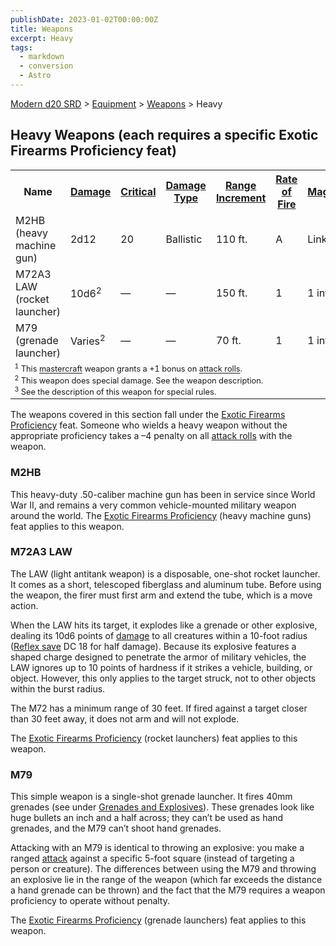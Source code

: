 ```yaml
---
publishDate: 2023-01-02T00:00:00Z
title: Weapons
excerpt: Heavy
tags:
  - markdown
  - conversion
  - Astro
---
```


[Modern d20 SRD](/#modernD20) > [Equipment](modern-d20-srd-equipment-index) > [Weapons](modern-d20-srd-equipment-equipment-weapons) > Heavy

## Heavy Weapons (each requires a specific Exotic Firearms Proficiency feat)


<table> <tr><th> Name</th><th> <a  href="modern-d20-srd-equipment-equipment-weapons">Damage</a></th> <th> <a  href="modern-d20-srd-equipment-equipment-weapons">Critical</a></th> <th> <a  href="modern-d20-srd-equipment-equipment-weapons">Damage Type</a></th> <th> <a  href="modern-d20-srd-equipment-equipment-weapons">Range Increment</a></th> <th> <a  href="modern-d20-srd-equipment-equipment-weapons">Rate of Fire</a></th> <th> <a  href="modern-d20-srd-equipment-equipment-weapons">Magazine</a></th> <th> <a  href="modern-d20-srd-equipment-equipment-weapons">Size</a></th> <th> <a  href="modern-d20-srd-equipment-equipment-weapons">Weight</a></th> <th> <a  href="modern-d20-srd-equipment-equipment-weapons">Purchase DC</a></th> <th> <a  href="modern-d20-srd-equipment-equipment-weapons">Restriction</a></th></tr> <tr><td> M2HB (heavy machine gun)</td><td> 2d12</td><td> 20</td><td> Ballistic</td><td> 110 ft.</td><td> A</td><td> Linked</td><td> Huge</td><td> 75 lb.</td><td> 22</td><td> Mil (+3) </td></tr> <tr><td> M72A3 LAW (rocket launcher)</td><td> 10d6<sup>2</sup></td><td> —</td><td> —</td><td> 150 ft.</td><td> 1</td><td> 1 int.</td><td> Large</td><td> 5 lb.</td><td> 15</td><td> Mil (+3) </td></tr> <tr><td> M79 (grenade launcher)</td><td> Varies<sup>2</sup></td><td> —</td><td> —</td><td> 70 ft.</td><td> 1</td><td> 1 int.</td><td> Large</td><td> 7 lb.</td><td> 14</td><td> Mil (+3) </td></tr> <tr><td colspan="11" style="text-align: left; font-size: .8em"> <sup>1</sup> This <a  href="modern-d20-srd-equipment-mastercraft-objects">mastercraft</a> weapon grants a +1 bonus on <a  href="modern-d20-srd-combat-attack-roll">attack rolls</a>.<br/> <sup>2</sup> This weapon does special damage. See the weapon description.<br/> <sup>3</sup> See the description of this weapon for special rules. </td></tr> </table>


The weapons covered in this section fall under the [Exotic Firearms Proficiency](modern-d20-srd-feats-exotic-firearms-proficiency) feat. Someone
who wields a heavy weapon without the appropriate proficiency takes a –4
penalty on all [attack rolls](modern-d20-srd-combat-attack-roll) with the
weapon.

### M2HB

This heavy-duty .50-caliber machine gun has been in service since World War
II, and remains a very common vehicle-mounted military weapon around the
world. The [Exotic Firearms Proficiency](modern-d20-srd-feats-exotic-firearms-proficiency) (heavy machine guns) feat applies to this weapon.

### M72A3 LAW

The LAW (light antitank weapon) is a disposable, one-shot rocket launcher. It
comes as a short, telescoped fiberglass and aluminum tube. Before using the
weapon, the firer must first arm and extend the tube, which is a move action.

When the LAW hits its target, it explodes like a grenade or other explosive,
dealing its 10d6 points of [damage](modern-d20-srd-combat-damage) to all
creatures within a 10-foot radius ([Reflex save](modern-d20-srd-basics-saving-throws) DC 18 for half damage). Because its explosive features a shaped charge
designed to penetrate the armor of military vehicles, the LAW ignores up to 10
points of hardness if it strikes a vehicle, building, or object. However, this
only applies to the target struck, not to other objects within the burst
radius.

The M72 has a minimum range of 30 feet. If fired against a target closer than
30 feet away, it does not arm and will not explode.

The [Exotic Firearms Proficiency](modern-d20-srd-feats-exotic-firearms-proficiency) (rocket launchers) feat applies to this weapon.

### M79

This simple weapon is a single-shot grenade launcher. It fires 40mm grenades
(see under [Grenades and Explosives](modern-d20-srd-equipment-weapons-explosives)). These grenades look like huge bullets an inch and a half across;
they can’t be used as hand grenades, and the M79 can’t shoot hand grenades.

Attacking with an M79 is identical to throwing an explosive: you make a ranged
[attack](modern-d20-srd-combat-attack-roll) against a specific 5-foot square
(instead of targeting a person or creature). The differences between using the
M79 and throwing an explosive lie in the range of the weapon (which far
exceeds the distance a hand grenade can be thrown) and the fact that the M79
requires a weapon proficiency to operate without penalty.

The [Exotic Firearms Proficiency](modern-d20-srd-feats-exotic-firearms-proficiency) (grenade launchers) feat applies to this weapon.

